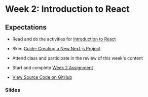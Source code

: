# Week 2: Introduction to React

## Expectations

- Read and do the activities for [Introduction to React](/week-2/react)
- Skim [Guide: Creating a New Next.js Project](/guides-and-references/creating-new-nextjs-project)
- Attend class and participate in the review of this week's content
- Start and complete [Week 2 Assignment](/week-2/assignment)

- [View Source Code on GitHub](https://github.com/warsylewicz/webdev2-demos/tree/3808a7d5c81c8d9a7dbda60588bc9d64014d5f99/app/week-2)

### Slides


<Slideshow file="/week-2/slides" />
